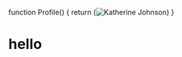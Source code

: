 

function Profile() {
  return (<img src="https://i.imgur.com/MK3eW3Am.jpg" alt="Katherine Johnson"/>)
} 



# hello

<Profile />
